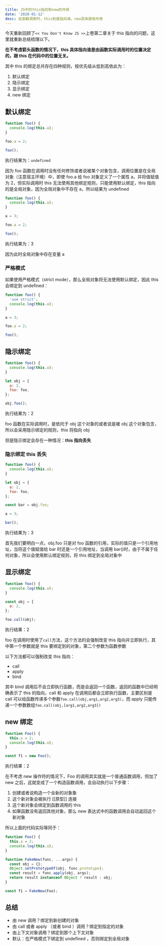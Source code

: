 ```yaml
---
title: JS中的this指向和new的作用
date: '2020-01-12'
desc: 在函数调用时，this到底指向谁，new具体是啥作用
---
```


今天重新回顾了`<< You Don't Know JS >>`上卷第二章关于 this 指向的问题，这里就重新总结梳理以下。

**在不考虑箭头函数的情况下，this 具体指向谁是由函数实际调用时的位置决定的，跟 this 在代码中的位置无关。**

其中 this 的绑定总共存在四种规则，按优先级从低到高依此为：

1. 默认绑定
2. 隐示绑定
3. 显示绑定
4. new 绑定

## 默认绑定

```js
function foo() {
  console.log(this.a);
}

foo.a = 2;

foo();
```

执行结果为：`undefined`

因为 foo 函数在调用时没有任何修饰或者说被某个对象包含，调用位置是在全局对象（注意宿主环境）中，即使 foo.a 给 foo 对象定义了一个属性 a，并将值赋值为 2，但实际调用时 this 无法使用其他绑定规则，只能使用默认绑定，this 指向的是全局对象，因为全局对象中不存在 a，所以结果为 undefined

```js
function foo() {
  console.log(this.a);
}

a = 3;

foo.a = 2;

foo();
```

执行结果为：3

因为此时全局对象中存在变量 a

### 严格模式

如果使用严格模式（strict mode），那么全局对象将无法使用默认绑定，因此 this 会绑定到 undefined：

```js
function foo() {
  'use strict';
  console.log(this.a);
}

a = 3;

foo.a = 2;

foo();
```

## 隐示绑定

```js
function foo() {
  console.log(this.a);
}

let obj = {
  a: 2,
  foo: foo,
};

obj.foo();
```

执行结果为：2

foo 函数在实际调用时，是依托于 obj 这个对象的或者说是被 obj 这个对象包含，所以会采用隐示绑定的规则，this 将指向 obj

但是隐示绑定会存在一种情况：**this 指向丢失**

### 隐示绑定 this 丢失

```js
function foo() {
  console.log(this.a);
}

let obj = {
  a: 2,
  foo: foo,
};

const bar = obj.foo;

a = 3;

bar();
```

执行结果为：3

首先我们要明白一点，obj.foo 只是对 foo 函数的引用，实际的值只是一个引用地址，当将这个值赋值给 bar 时还是一个引用地址，当调用 bar()时，由于不属于任何对象，所以会使用默认绑定规则，将 this 绑定到全局对象中

## 显示绑定

```js
function foo() {
  console.log(this.a);
}

const obj = {
  a: 2,
};

foo.call(obj);
```

执行结果：2

foo 在调用时使用了`call`方法，这个方法的会强制改变 this 指向并立即执行，其中第一个参数就是 this 要绑定到的对象，第二个参数为函数参数

以下方法都可以强制改变 this 指向：

- call
- apply
- bind

其中 bind 调用后不会立即执行函数，而是会返回一个函数，返回的函数中已经明确表示了 this 的指向，call 和 apply 在调用后都会立即执行函数，主要区别是 call 可以给函数传递多个参数`foo.call(obj,arg1,arg2,arg3)`，而 apply 只能传递一个参数数组`foo.call(obj,[arg1,arg2,arg3])`

## new 绑定

```js
function Foo() {
  this.a = 2;
  console.log(this.a);
}

const f1 = new Foo();
```

执行结果：2

在不考虑 new 操作符的情况下，Foo 的调用其实就是一个普通函数调用，但加了 new 之后，这就变成了一个构造函数调用，会自动执行以下步骤：

1. 创建或者说构造一个全新的对象象
2. 这个新对象会被执行 [[原型]] 连接
3. 这个新对象会绑定到函数调用的 this
4. 如果函数没有返回其他对象，那么 new 表达式中的函数调用会自动返回这个新对象

所以上面的代码实际等同于：

```js
function Foo() {
  this.a = 2;
  console.log(this.a);
}

function FakeNew(func, ...args) {
  const obj = {};
  Object.setPrototypeOf(obj, func.prototype);
  const result = func.apply(obj, args);
  return result instanceof Object ? result : obj;
}

const f1 = FakeNew(Foo);
```

## 总结

- 由 new 调用？绑定到新创建的对象
- 由 call 或者 apply （或者 bind ）调用？绑定到指定的对象
- 由上下文对象调用？绑定到那个上下文对象
- 默认：在严格模式下绑定到 undefined ，否则绑定到全局对象
